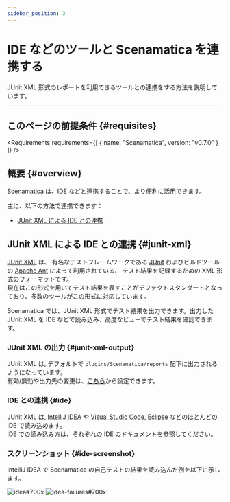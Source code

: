 ```yaml
---
sidebar_position: 3
---
```



# IDE などのツールと Scenamatica を連携する

JUnit XML 形式のレポートを利用できるツールとの連携をする方法を説明しています。

---

## このページの前提条件 {#requisites}

<Requirements requirements={[
  {
    name: "Scenamatica",
    version: "v0.7.0"
  }
]} />


## 概要  {#overview}

Scenamatica は、IDE などと連携することで、より便利に活用できます。

主に、以下の方法で連携できます：

+ [JUnit XML による IDE との連携](#junit-xml)

## JUnit XML による IDE との連携 {#junit-xml}

[JUnit XML](https://www.ibm.com/docs/ja/developer-for-zos/9.1.1?topic=formats-junit-xml-format) は、
有名なテストフレームワークである [JUnit](https://junit.org/junit5/) およびビルドツールの [Apache Ant](https://ant.apache.org/) によって利用されている、
テスト結果を記録するための XML 形式のフォーマットです。  
現在はこの形式を用いてテスト結果を表すことがデファクトスタンダートとなっており、多数のツールがこの形式に対応しています。

Scenamatica では、JUnit XML 形式でテスト結果を出力できます。出力した JUnit XML を IDE などで読み込み、高度なビューでテスト結果を確認できます。

### JUnit XML の出力 {#junit-xml-output}

JUnit XML は, デフォルトで `plugins/Scenamatica/reports` 配下に出力されるようになっています。  
有効/無効や出力先の変更は、[こちら](/docs/getting-started/configuration/#reporting-junit)から設定できます。

### IDE との連携 {#ide}

JUnit XML は, [IntelliJ IDEA](https://www.jetbrains.com/ja-jp/idea/) や [Visual Studio Code](https://azure.microsoft.com/ja-jp/products/visual-studio-code/),
[Eclipse](https://www.eclipse.org/) などのほとんどの IDE で読み込めます。  
IDE での読み込み方は、それぞれの IDE のドキュメントを参照してください。

### スクリーンショット {#ide-screenshot}

IntelliJ IDEA で Scenamatica の自己テストの結果を読み込んだ例を以下に示します。

![idea#700x](images/other-tools/idea/idea.png)
![idea-failures#700x](images/other-tools/idea/idea-failures.png)

